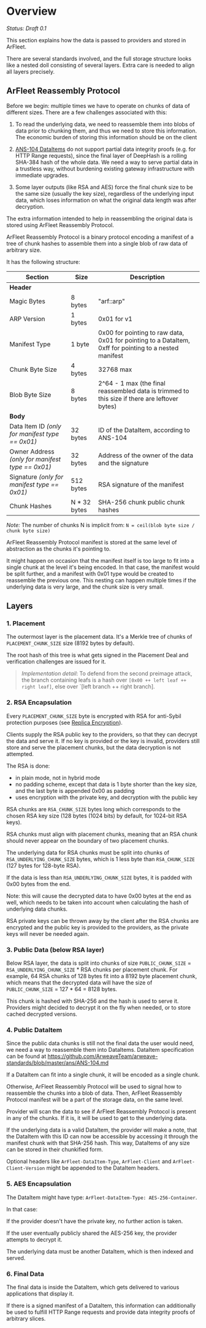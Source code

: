 # Overview

*Status: Draft 0.1*

This section explains how the data is passed to providers and stored in ArFleet.

There are several standards involved, and the full storage structure looks like a nested doll consisting of several layers. Extra care is needed to align all layers precisely.

## ArFleet Reassembly Protocol

Before we begin: multiple times we have to operate on chunks of data of different sizes. There are a few challenges associated with this:

1. To read the underlying data, we need to reassemble them into blobs of data prior to chunking them, and thus we need to store this information. The economic burden of storing this information should be on the client

2. [ANS-104 DataItems](https://github.com/ArweaveTeam/arweave-standards/blob/master/ans/ANS-104.md) do not support partial data integrity proofs (e.g. for HTTP Range requests), since the final layer of DeepHash is a rolling SHA-384 hash of the whole data. We need a way to serve partial data in a trustless way, without burdening existing gateway infrastructure with immediate upgrades.

3. Some layer outputs (like RSA and AES) force the final chunk size to be the same size (usually the key size), regardless of the underlying input data, which loses information on what the original data length was after decryption.

The extra information intended to help in reassembling the original data is stored using ArFleet Reassembly Protocol.

ArFleet Reassembly Protocol is a binary protocol encoding a manifest of a tree of chunk hashes to assemble them into a single blob of raw data of arbitrary size.

It has the following structure:

| Section | Size | Description |
|---------|------|-------------|
| **Header** | | |
| Magic Bytes | 8 bytes | "arf::arp" |
| ARP Version | 1 bytes | 0x01 for v1 |
| Manifest Type | 1 byte | 0x00 for pointing to raw data, 0x01 for pointing to a DataItem, 0xff for pointing to a nested manifest |
| Chunk Byte Size | 4 bytes | 32768 max |
| Blob Byte Size | 8 bytes | 2^64 - 1 max (the final reassembled data is trimmed to this size if there are leftover bytes) |
| **Body** | | |
| Data Item ID *(only for manifest type == 0x01)* | 32 bytes | ID of the DataItem, according to ANS-104 |
| Owner Address *(only for manifest type == 0x01)* | 32 bytes | Address of the owner of the data and the signature |
| Signature *(only for manifest type == 0x01)* | 512 bytes | RSA signature of the manifest |
| Chunk Hashes | N * 32 bytes | SHA-256 chunk public chunk hashes |

*Note:* The number of chunks N is implicit from: `N = ceil(blob byte size / chunk byte size)`

ArFleet Reassembly Protocol manifest is stored at the same level of abstraction as the chunks it's pointing to.

It might happen on occasion that the manifest itself is too large to fit into a single chunk at the level it's being encoded. In that case, the manifest would be split further, and a manifest with 0x01 type would be created to reassemble the previous one. This nesting can happen multiple times if the underlying data is very large, and the chunk size is very small.

## Layers

### 1. Placement

The outermost layer is the placement data. It's a Merkle tree of chunks of `PLACEMENT_CHUNK_SIZE` size (8192 bytes by default).

The root hash of this tree is what gets signed in the Placement Deal and verification challenges are issued for it.

> *Implementation detail*: To defend from the second preimage attack, the branch containing leafs is a hash over `[0x00 ++ left leaf ++ right leaf]`, else over `[left branch ++ right branch].

### 2. RSA Encapsulation

Every `PLACEMENT_CHUNK_SIZE` byte is encrypted with RSA for anti-Sybil protection purposes (see [Replica Encryption](/docs/learn-arfleet/replica-encryption)).

Clients supply the RSA public key to the providers, so that they can decrypt the data and serve it. If no key is provided or the key is invalid, providers still store and serve the placement chunks, but the data decryption is not attempted.

The RSA is done:

- in plain mode, not in hybrid mode
- no padding scheme, except that data is 1 byte shorter than the key size, and the last byte is appended 0x00 as padding
- uses encryption with the private key, and decryption with the public key

RSA chunks are `RSA_CHUNK_SIZE` bytes long which corresponds to the chosen RSA key size (128 bytes (1024 bits) by default, for 1024-bit RSA keys).

RSA chunks must align with placement chunks, meaning that an RSA chunk should never appear on the boundary of two placement chunks.

The underlying data for RSA chunks must be split into chunks of `RSA_UNDERLYING_CHUNK_SIZE` bytes, which is 1 less byte than `RSA_CHUNK_SIZE` (127 bytes for 128-byte RSA).

If the data is less than `RSA_UNDERLYING_CHUNK_SIZE` bytes, it is padded with 0x00 bytes from the end.

Note: this will cause the decrypted data to have 0x00 bytes at the end as well, which needs to be taken into account when calculating the hash of underlying data chunks.

RSA private keys can be thrown away by the client after the RSA chunks are encrypted and the public key is provided to the providers, as the private keys will never be needed again.

### 3. Public Data (below RSA layer)

Below RSA layer, the data is split into chunks of size `PUBLIC_CHUNK_SIZE` = `RSA_UNDERLYING_CHUNK_SIZE` * RSA chunks per placement chunk. For example, 64 RSA chunks of 128 bytes fit into a 8192 byte placement chunk, which means that the decrypted data will have the size of `PUBLIC_CHUNK_SIZE` = 127 * 64 = 8128 bytes.

This chunk is hashed with SHA-256 and the hash is used to serve it. Providers might decided to decrypt it on the fly when needed, or to store cached decrypted versions.

### 4. Public DataItem

Since the public data chunks is still not the final data the user would need, we need a way to reassemble them into DataItems. DataItem specification can be found at https://github.com/ArweaveTeam/arweave-standards/blob/master/ans/ANS-104.md

If a DataItem can fit into a single chunk, it will be encoded as a single chunk.

Otherwise, ArFleet Reassembly Protocol will be used to signal how to reassemble the chunks into a blob of data. Then, ArFleet Reassembly Protocol manifest will be a part of the storage data, on the same level.

Provider will scan the data to see if ArFleet Reassembly Protocol is present in any of the chunks. If it is, it will be used to get to the underlying data.

If the underlying data is a valid DataItem, the provider will make a note, that the DataItem with this ID can now be accessible by accessing it through the manifest chunk with that SHA-256 hash. This way, DataItems of any size can be stored in their chunkified form.

Optional headers like `ArFleet-DataItem-Type`, `ArFleet-Client` and `ArFleet-Client-Version` might be appended to the DataItem headers.

### 5. AES Encapsulation

The DataItem might have type: `ArFleet-DataItem-Type: AES-256-Container`.

In that case:

If the provider doesn't have the private key, no further action is taken.

If the user eventually publicly shared the AES-256 key, the provider attempts to decrypt it.

The underlying data must be another DataItem, which is then indexed and served.

### 6. Final Data

The final data is inside the DataItem, which gets delivered to various applications that display it.

If there is a signed manifest of a DataItem, this information can additionally be used to fulfill HTTP Range requests and provide data integrity proofs of arbitrary slices.